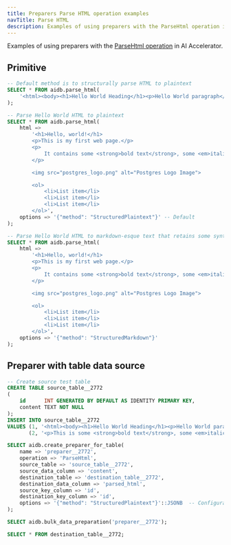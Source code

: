 ```yaml
---
title: Preparers Parse HTML operation examples
navTitle: Parse HTML
description: Examples of using preparers with the ParseHtml operation in AI Accelerator.
---
```


Examples of using preparers with the [ParseHtml operation](../primitives#parse-html) in AI Accelerator.

## Primitive

```sql
-- Default method is to structurally parse HTML to plaintext
SELECT * FROM aidb.parse_html(
    '<html><body><h1>Hello World Heading</h1><p>Hello World paragraph</p></body></html>'
);

-- Parse Hello World HTML to plaintext
SELECT * FROM aidb.parse_html(
    html =>
        '<h1>Hello, world!</h1>
        <p>This is my first web page.</p>
        <p>
            It contains some <strong>bold text</strong>, some <em>italic test</em>, and a <a href="https://google.com" target="_blank">link</a>.
        </p>

        <img src="postgres_logo.png" alt="Postgres Logo Image">

        <ol>
            <li>List item</li>
            <li>List item</li>
            <li>List item</li>
        </ol>',
    options => '{"method": "StructuredPlaintext"}' -- Default
);

-- Parse Hello World HTML to markdown-esque text that retains some syntactical context
SELECT * FROM aidb.parse_html(
    html =>
        '<h1>Hello, world!</h1>
        <p>This is my first web page.</p>
        <p>
            It contains some <strong>bold text</strong>, some <em>italic test</em>, and a <a href="https://google.com" target="_blank">link</a>.
        </p>

        <img src="postgres_logo.png" alt="Postgres Logo Image">

        <ol>
            <li>List item</li>
            <li>List item</li>
            <li>List item</li>
        </ol>',
    options => '{"method": "StructuredMarkdown"}'
);
```

## Preparer with table data source

```sql
-- Create source test table
CREATE TABLE source_table__2772
(
    id      INT GENERATED BY DEFAULT AS IDENTITY PRIMARY KEY,
    content TEXT NOT NULL
);
INSERT INTO source_table__2772
VALUES (1, '<html><body><h1>Hello World Heading</h1><p>Hello World paragraph</p></body></html>'),
       (2, '<p>This is some <strong>bold text</strong>, some <em>italic test</em>, and a <a href="https://google.com" target="_blank">link</a>.');

SELECT aidb.create_preparer_for_table(
    name => 'preparer__2772',
    operation => 'ParseHtml',
    source_table => 'source_table__2772',
    source_data_column => 'content',
    destination_table => 'destination_table__2772',
    destination_data_column => 'parsed_html',
    source_key_column => 'id',
    destination_key_column => 'id',
    options => '{"method": "StructuredPlaintext"}'::JSONB  -- Configuration for the ParseHtml operation
);

SELECT aidb.bulk_data_preparation('preparer__2772');

SELECT * FROM destination_table__2772;
```
